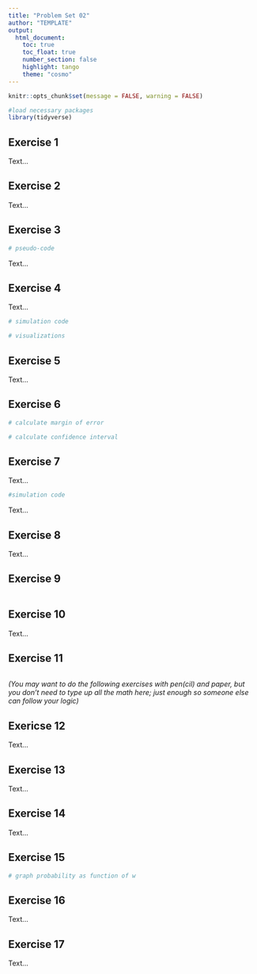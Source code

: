```yaml
---
title: "Problem Set 02"
author: "TEMPLATE"
output: 
  html_document:
    toc: true
    toc_float: true
    number_section: false
    highlight: tango
    theme: "cosmo"
---
```


```r
knitr::opts_chunk$set(message = FALSE, warning = FALSE)
```

```r
#load necessary packages
library(tidyverse)
```


## Exercise 1

Text...

## Exercise 2

Text...

## Exercise 3

```r
# pseudo-code

```

Text...

## Exercise 4

Text...

```r
# simulation code

```

```r
# visualizations

```


## Exercise 5

Text...


## Exercise 6

```r
# calculate margin of error

# calculate confidence interval

```


## Exercise 7

Text...

```r
#simulation code
```

Text...

## Exercise 8

Text...

## Exercise 9

```r

```


## Exercise 10

Text...


## Exercise 11

```r

```

*(You may want to do the following exercises with pen(cil) and paper, but you don't need to type up all the math here; just enough so someone else can follow your logic)*

## Exericse 12

Text...

## Exercise 13

Text...

## Exercise 14

Text... 

## Exercise 15

```r
# graph probability as function of w

```

## Exercise 16

Text...

## Exercise 17

Text...




